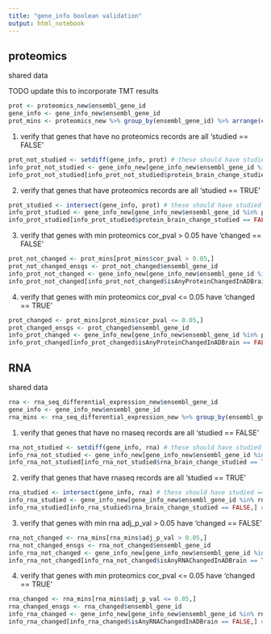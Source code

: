 ```yaml
---
title: "gene_info boolean validation"
output: html_notebook
---
```


## proteomics

shared data

TODO update this to incorporate TMT results

```r
prot <- proteomics_new$ensembl_gene_id
gene_info <- gene_info_new$ensembl_gene_id
prot_mins <- proteomics_new %>% group_by(ensembl_gene_id) %>% arrange(cor_pval) %>% slice(1)
```


1. verify that genes that have no proteomics records are all 'studied == FALSE'
```r
prot_not_studied <- setdiff(gene_info, prot) # these should have studied == false
info_prot_not_studied <- gene_info_new[gene_info_new$ensembl_gene_id %in% prot_not_studied,]
info_prot_not_studied[info_prot_not_studied$protein_brain_change_studied == TRUE,] # expect empty
```

2. verify that genes that have proteomics records are all 'studied == TRUE'
```r
prot_studied <- intersect(gene_info, prot) # these should have studied == true
info_prot_studied <- gene_info_new[gene_info_new$ensembl_gene_id %in% prot_studied,]
info_prot_studied[info_prot_studied$protein_brain_change_studied == FALSE,] # expect empty
```

3. verify that genes with min proteomics cor_pval > 0.05 have 'changed == FALSE'
```r
prot_not_changed <- prot_mins[prot_mins$cor_pval > 0.05,]
prot_not_changed_ensgs <- prot_not_changed$ensembl_gene_id
info_prot_not_changed <- gene_info_new[gene_info_new$ensembl_gene_id %in% prot_not_changed_ensgs,]
info_prot_not_changed[info_prot_not_changed$isAnyProteinChangedInADBrain == TRUE,] # expect empty
```


4. verify that genes with min proteomics cor_pval <= 0.05 have 'changed == TRUE'
```r
prot_changed <- prot_mins[prot_mins$cor_pval <= 0.05,]
prot_changed_ensgs <- prot_changed$ensembl_gene_id
info_prot_changed <- gene_info_new[gene_info_new$ensembl_gene_id %in% prot_changed_ensgs,]
info_prot_changed[info_prot_changed$isAnyProteinChangedInADBrain == FALSE,] # expect empty
```


## RNA

shared data

```r
rna <- rna_seq_differential_expression_new$ensembl_gene_id
gene_info <- gene_info_new$ensembl_gene_id
rna_mins <- rna_seq_differential_expression_new %>% group_by(ensembl_gene_id) %>% arrange(adj_p_val) %>% slice(1)
```


1. verify that genes that have no rnaseq records are all 'studied == FALSE'
```r
rna_not_studied <- setdiff(gene_info, rna) # these should have studied == false
info_rna_not_studied <- gene_info_new[gene_info_new$ensembl_gene_id %in% rna_not_studied,]
info_rna_not_studied[info_rna_not_studied$rna_brain_change_studied == TRUE,] # expect empty
```

2. verify that genes that have rnaseq records are all 'studied == TRUE'
```r
rna_studied <- intersect(gene_info, rna) # these should have studied == true
info_rna_studied <- gene_info_new[gene_info_new$ensembl_gene_id %in% rna_studied,]
info_rna_studied[info_rna_studied$rna_brain_change_studied == FALSE,] # expect empty
```

3. verify that genes with min rna adj_p_val > 0.05 have 'changed == FALSE'
```r
rna_not_changed <- rna_mins[rna_mins$adj_p_val > 0.05,]
rna_not_changed_ensgs <- rna_not_changed$ensembl_gene_id
info_rna_not_changed <- gene_info_new[gene_info_new$ensembl_gene_id %in% rna_not_changed_ensgs,]
info_rna_not_changed[info_rna_not_changed$isAnyRNAChangedInADBrain == TRUE,] # expect empty
```


4. verify that genes with min proteomics cor_pval <= 0.05 have 'changed == TRUE'
```r
rna_changed <- rna_mins[rna_mins$adj_p_val <= 0.05,]
rna_changed_ensgs <- rna_changed$ensembl_gene_id
info_rna_changed <- gene_info_new[gene_info_new$ensembl_gene_id %in% rna_changed_ensgs,]
info_rna_changed[info_rna_changed$isAnyRNAChangedInADBrain == FALSE,] # expect empty
```